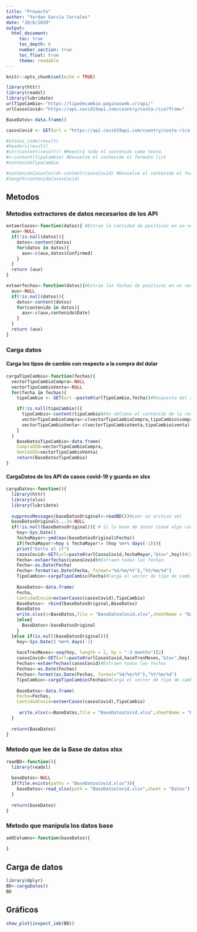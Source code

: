---
title: "Proyecto"
author: "Yordan García Corrales"
date: "20/6/2020"
output: 
  html_document:
     toc: true
     toc_depth: 6
     number_section: true
     toc_float: true
     theme: readable
---

```{r setup, include=FALSE}
knitr::opts_chunk$set(echo = TRUE)
```


```{r}
library(httr)
library(readxl)
library(lubridate)
urlTipoCambio<-"https://tipodecambio.paginasweb.cr/api/"
urlCasosCovid<-"https://api.covid19api.com/country/costa-rica?from="
```

```{r}
BaseDatos<-data.frame()

casosCovid <- GET(url = "https://api.covid19api.com/country/costa-rica?from=2020-03-19T00:00:00Z&to=2020-06-20T00:00:00Z")

#status_code(result)
#headers(result)
#str(content(result)) #Muestra todo el contenido como texto.
#<-content(tipoCambio) #Devuelve el contenido el formato list
#contenidoTipoCambio

#contenidoCasosCovid<-content(casosCovid) #Devuelve el contenido el formato list
#length(contenidoCasosCovid)

```
## Metodos

### Metodos extractores de datos necesarios de los API
```{r}
extaerCasos<-function(datos){ #Extrae la cantidad de positivos en un vector
  aux<-NULL
  if(!is.null(datos)){
    datos<-content(datos)
    for(datos in datos){
      aux<-c(aux,datos$Confirmed)
    }
  }
  return (aux)
}

extaerfechas<-function(datos){#Extrae las fechas de positivos en un vector
  aux<-NULL
  if(!is.null(datos)){
    datos<-content(datos)
    for(contenido in datos){
      aux<-c(aux,contenido$Date)
    }
  }
  return (aux)
}
```

### Carga datos 
#### Carga los tipos de cambio con respecto a la compra del dolar
```{r}
cargaTipoCambio<-function(fechas){
  vectorTipoCambioCompra<-NULL
  vectorTipoCambioVenta<-NULL
  for(fecha in fechas){
    tipoCambio <- GET(url =paste0(urlTipoCambio,fecha))#Respuesta del request

    if(!is.null(tipoCambio)){
      tipoCambio<-content(tipoCambio)#Se obtiene el contenido de la respuesta
      vectorTipoCambioCompra<-c(vectorTipoCambioCompra,tipoCambio$compra)
      vectorTipoCambioVenta<-c(vectorTipoCambioVenta,tipoCambio$venta)
    }
  }
    BaseDatosTipoCambio<-data.frame(
    CompraUSD=vectorTipoCambioCompra,
    VentaUSD=vectorTipoCambioVenta)
    return(BaseDatosTipoCambio)
}
```

#### CargaDatos de los API de casos covid-19 y guarda en xlsx
```{r}
cargaDatos<-function(){
  library(httr)
  library(xlsx)
  library(lubridate)
  
  suppressMessages(baseDatosOriginal<-readBD())#Leer un archivo xml
  baseDatosOriginal$...1<-NULL
  if(!is.null(baseDatosOriginal)){ # Si la base de datos tiene algo carga desde la fecha mayor a hoy
    hoy<-Sys.Date()
    fechaMayor<-ymd(max(baseDatosOriginal$Fecha))
    if(fechaMayor!=hoy & fechaMayor!= (hoy %m+% days(-1))){
    print("Entro al if")
    casosCovid<-GET(url=paste0(urlCasosCovid,fechaMayor,"&to=",hoy))#Consume API
    Fecha<-extaerfechas(casosCovid)#Extraen todas las fechas
    Fecha<-as.Date(Fecha)
    Fecha<-format(as.Date(Fecha, format="%d/%m/%Y"),"%Y/%m/%d")
    TipoCambio<-cargaTipoCambio(Fecha)#Carga el vector de tipo de cambio
    
    BaseDatos<-data.frame(
    Fecha,
    CantidadCovid=extaerCasos(casosCovid),TipoCambio)
    BaseDatos<- rbind(baseDatosOriginal,BaseDatos)
    BaseDatos
    write.xlsx(x=BaseDatos,file = "BaseDatosCovid.xlsx",sheetName = "Datos")
    }else{
      BaseDatos<-baseDatosOriginal
    }
  }else if(is.null(baseDatosOriginal)){
    hoy<-Sys.Date() %m+% days(-1)
    
    haceTresMeses<-seq(hoy, length = 2, by = "-3 months")[2]
    casosCovid<-GET(url=paste0(urlCasosCovid,haceTresMeses,"&to=",hoy))#Consume API
    Fechas<-extaerfechas(casosCovid)#Extraen todas las fechas
    Fechas<-as.Date(Fechas)
    Fechas<-format(as.Date(Fechas, format="%d/%m/%Y"),"%Y/%m/%d")
    TipoCambio<-cargaTipoCambio(Fechas)#Carga el vector de tipo de cambio
    
    BaseDatos<-data.frame(
    Fecha=Fechas,
    CantidadCovid=extaerCasos(casosCovid),TipoCambio)
    
     write.xlsx(x=BaseDatos,file = "BaseDatosCovid.xlsx",sheetName = "Datos")
  }
  
  return(BaseDatos)
}

```

### Metodo que lee de la Base de datos xlsx
```{r}
readBD<-function(){
  library(readxl)
  
  baseDatos<-NULL
  if(file.exists(paths = "BaseDatosCovid.xlsx")){
    baseDatos<-read_xlsx(path = "BaseDatosCovid.xlsx",sheet = "Datos")
  }
  
  return(baseDatos)
}

```

### Metodo que manipula los datos base
```{r}
addColumns<-function(baseDatos){
  
}
```


## Carga de datos
```{r}
library(dplyr)
BD<-cargaDatos()
BD
```


## Gráficos
```{r}
show_plot(inspect_imb(BD))
```

